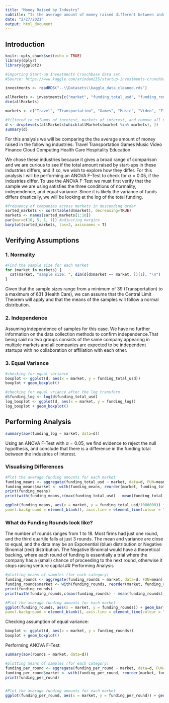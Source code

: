 ```yaml
---
title: "Money Raised by Industry"
subtitle: "Is the average amount of money raised different between industries?"
date: "2/27/2021"
output: html_document
---
```

## Introduction
```r
knitr::opts_chunk$set(echo = TRUE)
library(dplyr)
library(ggplot2)
```

```r
#importing Start-up Investments Crunchbase data set.
#Source: https://www.kaggle.com/arindam235/startup-investments-crunchbase

investments <- readRDS("..\\Datasets\\kaggle_data_cleaned.rds")

allMarkets <- investments[c("market", "funding_total_usd", "funding_rounds")]
dim(allMarkets)

markets <- c("Travel", "Transportation", "Games", "Music", "Video", "Finance", "Cloud Computing", "Health Care", "Hospitality", "Education")

#filtered to columns of interest, markets of interest, and remove all null funding amounts
d <- droplevels(allMarkets[which(allMarkets$market %in% markets), ])
summary(d)


```

For this analysis we will be comparing the the average amount of money raised in the following industries:
Travel
Transportation
Games
Music
Video
Finance
Cloud Computing
Health Care
Hospitality
Education


We chose these industries because it gives a broad range of comparison and we are curious to see if the total amount raised by start-ups in these industries differs, and if so, we wish to explore how they differ. 
For this analysis I will be performing an ANOVA F-Test to check for $\alpha = 0.05$, if the industries differ. To use the ANOVA F-Test we must first verify that the sample we are using satisfies the three conditions of normality, independence, and equal variance. Since it is likely the variance of funds differs drastically, we will be looking at the log of the total funding. 

```r
#frequency of companies across markets in descending order
sorted_markets <- sort(table(d$market), decreasing=TRUE)
markets <- names(sorted_markets[1:10])
par(mar=c(10, 5, 1, 1)) #adjusting margins
barplot(sorted_markets, las=2, axisnames = T)

```



## Verifying Assumptions
### 1. Normality
```r
#Find the sample size for each market
for (market in markets) {
  cat(market, "sample size: ", dim(d[d$market == market, ])[1], "\n")
}
```
Given that the sample sizes range from a minimum of 39 (Transportation) to a maximum of 631 (Health Care), we can assume that the Central Limit Theorem will apply and that the means of the samples will follow a normal distribution. 

### 2. Independence
Assuming independence of samples for this case. We have no further information on the data collection methods to confirm independence.That being said no two groups consists of the same company appearing in multiple markets and all companies are expected to be independent startups with no collaboration or affiliation with each other.

### 3. Equal Variance

``` r
#checking for equal variance
boxplot <- ggplot(d, aes(x = market, y = funding_total_usd))
boxplot + geom_boxplot()

#checking for equal vriance after the log transform
d$funding_log <- log(d$funding_total_usd)
log_boxplot <- ggplot(d, aes(x = market, y = funding_log))
log_boxplot + geom_boxplot()

```

## Performing Analysis

```r
summary(aov(funding_log ~ market, data=d))
```
Using an ANOVA F-Test with $\alpha = 0.05$, we find evidence to reject the null hypothesis, and conclude that there is a difference in the funding total between the industries of interest.


### Visualising Differences
```r
#Plot the average funding amounts for each market
funding_means <- aggregate(funding_total_usd ~ market, data=d, FUN=mean)
funding_means$market <- with(funding_means, reorder(market, funding_total_usd))
print(funding_means)
print(with(funding_means,c(max(funding_total_usd) - mean(funding_total_usd), max(funding_total_usd) / mean(funding_total_usd))))

ggplot(funding_means, aes(x = market, y = funding_total_usd/1000000)) + geom_bar(stat="identity", fill="lightblue") + coord_flip() + labs(title = "Average Funding Total by Industry", x = "", y = "$ million") + theme(panel.grid.major = element_blank(), panel.grid.minor = element_blank(),
panel.background = element_blank(), axis.line = element_line(colour = "black"))
```


### What do Funding Rounds look like?

The number of rounds ranges from 1 to 18. Most firms had just one round, and the third quartile falls at just 3 rounds. The mean and variance are close to equal, and the data may be an Exponential (blue) distribution or Negative Binomial (red) distribution. The Negative Binomial would have a theoretical backing, where each round of funding is essentially a trial where the company has a (small) chance of proceeding to the next round, otherwise it stops raising venture capital.## Performing Analysis

```r
#plotting means of samples (for each category)
funding_rounds <- aggregate(funding_rounds ~ market, data=d, FUN=mean)
funding_rounds$market <- with(funding_rounds, reorder(market, funding_rounds))
print(funding_rounds)
print(with(funding_rounds,c(max(funding_rounds) - mean(funding_rounds), max(funding_rounds) / mean(funding_rounds))))

#Plot the average funding amounts for each market
ggplot(funding_rounds, aes(x = market, y = funding_rounds)) + geom_bar(stat="identity", fill="lightblue") + coord_flip() + labs(title = "Average Number of Rounds by Industry", x = "", y = "") + theme(panel.grid.major = element_blank(), panel.grid.minor = element_blank(),
panel.background = element_blank(), axis.line = element_line(colour = "black"))
```

Checking assumption of equal variance: 

```r
boxplot <- ggplot(d, aes(x = market, y = funding_rounds))
boxplot + geom_boxplot()

```

Performing ANOVA F-Test:
``` r
summary(aov(rounds ~ market, data=d))

```

```r
#plotting means of samples (for each category)
funding_per_round <- aggregate(funding_per_round ~ market, data=d, FUN=mean)
funding_per_round$market <- with(funding_per_round, reorder(market, funding_per_round))
print(funding_per_round)


#Plot the average funding amounts for each market
ggplot(funding_per_round, aes(x = market, y = funding_per_round)) + geom_bar(stat="identity", fill="lightblue") + coord_flip() + labs(title = "Average Number of Rounds by Industry", x = "", y = "")
```

